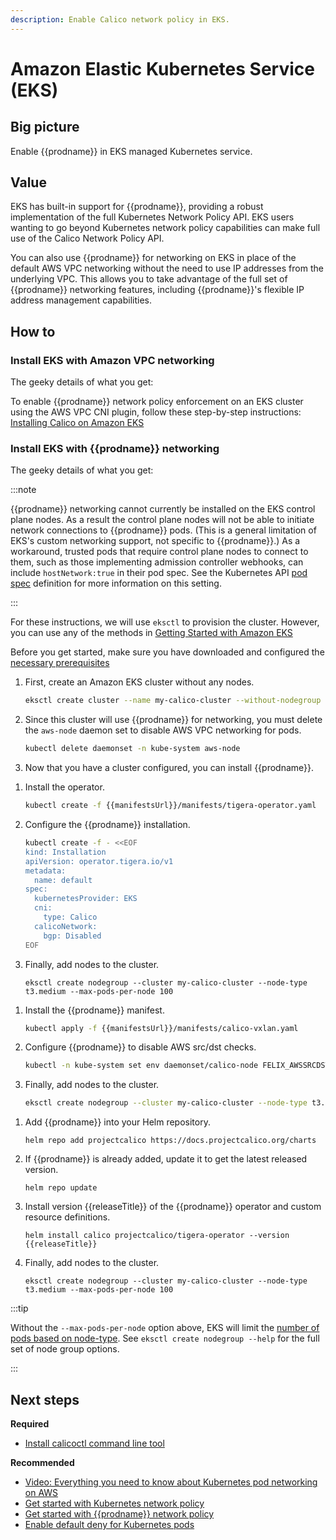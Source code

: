 ```yaml
---
description: Enable Calico network policy in EKS.
---
```


# Amazon Elastic Kubernetes Service (EKS)


## Big picture

Enable {{prodname}} in EKS managed Kubernetes service.

## Value

EKS has built-in support for {{prodname}}, providing a robust implementation of the full Kubernetes Network Policy API. EKS users wanting to go beyond Kubernetes network policy capabilities can make full use of the Calico Network Policy API.

You can also use {{prodname}} for networking on EKS in place of the default AWS VPC networking without the need to use IP addresses from the underlying VPC. This allows you to take advantage of the full set of {{prodname}} networking features, including {{prodname}}'s flexible IP address management capabilities.

## How to

### Install EKS with Amazon VPC networking

The geeky details of what you get:

<GeekDetails
  prodname='{{prodname}}'
  details='Policy:Calico,IPAM:AWS,CNI:AWS,Overlay:No,Routing:VPC Native,Datastore:Kubernetes'
/>

To enable {{prodname}} network policy enforcement on an EKS cluster using the AWS VPC CNI plugin, follow these step-by-step instructions: [Installing Calico on Amazon EKS](https://docs.aws.amazon.com/eks/latest/userguide/calico.html)

### Install EKS with {{prodname}} networking

The geeky details of what you get:

<GeekDetails
  prodname='{{prodname}}'
  details='Policy:Calico,IPAM:Calico,CNI:Calico,Overlay:VXLAN,Routing:Calico,Datastore:Kubernetes'
/>

:::note

{{prodname}} networking cannot currently be installed on the EKS control plane nodes. As a result the control plane nodes
will not be able to initiate network connections to {{prodname}} pods. (This is a general limitation of EKS's custom networking support,
not specific to {{prodname}}.) As a workaround, trusted pods that require control plane nodes to connect to them, such as those implementing
admission controller webhooks, can include `hostNetwork:true` in their pod spec. See the Kubernetes API
[pod spec](https://kubernetes.io/docs/reference/generated/kubernetes-api/v1.21/#podspec-v1-core)
definition for more information on this setting.

:::

For these instructions, we will use `eksctl` to provision the cluster. However, you can use any of the methods in [Getting Started with Amazon EKS](https://docs.aws.amazon.com/eks/latest/userguide/getting-started.html)

Before you get started, make sure you have downloaded and configured the [necessary prerequisites](https://docs.aws.amazon.com/eks/latest/userguide/getting-started-eksctl.html#eksctl-prereqs)

1. First, create an Amazon EKS cluster without any nodes.

   ```bash
   eksctl create cluster --name my-calico-cluster --without-nodegroup
   ```

1. Since this cluster will use {{prodname}} for networking, you must delete the `aws-node` daemon set to disable AWS VPC networking for pods.

   ```bash
   kubectl delete daemonset -n kube-system aws-node
   ```

1. Now that you have a cluster configured, you can install {{prodname}}.

<Tabs>
<TabItem label="Operator" value="Operator-0">

1. Install the operator.

   ```bash
   kubectl create -f {{manifestsUrl}}/manifests/tigera-operator.yaml
   ```

1. Configure the {{prodname}} installation.

   ```bash
   kubectl create -f - <<EOF
   kind: Installation
   apiVersion: operator.tigera.io/v1
   metadata:
     name: default
   spec:
     kubernetesProvider: EKS
     cni:
       type: Calico
     calicoNetwork:
       bgp: Disabled
   EOF
   ```

1. Finally, add nodes to the cluster.

   ```batch
   eksctl create nodegroup --cluster my-calico-cluster --node-type t3.medium --max-pods-per-node 100
   ```

</TabItem>
<TabItem label="Manifest" value="Manifest-1">

1. Install the {{prodname}} manifest.

   ```bash
   kubectl apply -f {{manifestsUrl}}/manifests/calico-vxlan.yaml
   ```

1. Configure {{prodname}} to disable AWS src/dst checks.

   ```bash
   kubectl -n kube-system set env daemonset/calico-node FELIX_AWSSRCDSTCHECK=Disable
   ```

1. Finally, add nodes to the cluster.

   ```bash
   eksctl create nodegroup --cluster my-calico-cluster --node-type t3.medium --max-pods-per-node 100
   ```

</TabItem>
<TabItem label="Helm" value="Helm-2">

1. Add {{prodname}} into your Helm repository.

    ```batch
    helm repo add projectcalico https://docs.projectcalico.org/charts
    ```

1. If {{prodname}} is already added, update it to get the latest released version.

    ```batch
    helm repo update
    ```

1. Install version {{releaseTitle}} of the {{prodname}} operator and custom resource definitions.

    ```batch
    helm install calico projectcalico/tigera-operator --version {{releaseTitle}}
    ```

1. Finally, add nodes to the cluster.

    ```batch
    eksctl create nodegroup --cluster my-calico-cluster --node-type t3.medium --max-pods-per-node 100
    ```

</TabItem>
</Tabs>

:::tip

   Without the `--max-pods-per-node` option above, EKS will limit the [number of pods based on node-type](https://github.com/awslabs/amazon-eks-ami/blob/master/files/eni-max-pods.txt). See `eksctl create nodegroup --help` for the full set of node group options.

:::

## Next steps

**Required**

- [Install calicoctl command line tool](../../../operations/calicoctl/install.mdx)

**Recommended**

- [Video: Everything you need to know about Kubernetes pod networking on AWS](https://www.projectcalico.org/everything-you-need-to-know-about-kubernetes-pod-networking-on-aws/)
- [Get started with Kubernetes network policy](../../../network-policy/get-started/kubernetes-policy/kubernetes-network-policy.mdx)
- [Get started with {{prodname}} network policy](../../../network-policy/get-started/calico-policy/calico-network-policy.mdx)
- [Enable default deny for Kubernetes pods](../../../network-policy/get-started/kubernetes-default-deny.mdx)
